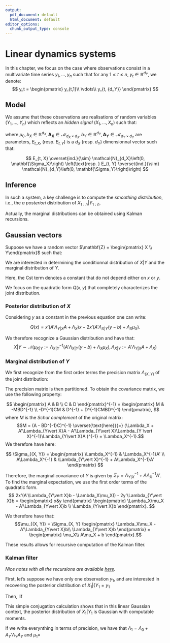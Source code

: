 ```yaml
---
output:
  pdf_document: default
  html_document: default
editor_options: 
  chunk_output_type: console
---
```


# Linear dynamics systems

In this chapter, we focus on the case where observations consist in a multivariate time series $y_1, \dots, y_n$ such that for any $1\leq t \leq n$, $y_t \in \mathbb{R}^{d_Y}$, we denote:
$$
y_t = 
\begin{pmatrix}
y_{t,1}\\
\vdots\\
y_{t, {d_Y}}
\end{pmatrix}
$$

## Model

We assume that these observations are realisations of random variables $(Y_1,\dots, Y_n)$ which reflects an *hidden signal* $(X_1, \dots, X_n)$  such that:
\begin{align}
X_1 &\sim \mathcal{N}(\mu_0, \Sigma_0),\nonumber \\
X_t &= b_X + \mathbf{A_X}X_{t -1} + E_{t, X},~2\leq t \leq n (\#eq:Hidden-AR)\\
Y_t &= b_Y + \mathbf{A_Y}X_{t} + E_{t, Y},~1\leq t \leq n (\#eq:Observations-distribution)
\end{align}

where  $\mu_0, b_X \in\mathbb{R}^{d_X}, \mathbf{A_X}\in \mathcal{M}_{d_X\times d_X}, b_Y \in\mathbb{R}^{d_Y}, \mathbf{A_Y}\in \mathcal{M}_{d_Y\times d_Y}$ are parameters, $E_{t, X}$, (resp. $E_{t, Y}$)  is a $d_X$ (resp. $d_Y$) dimensionnal vector such that:

$$
E_{t, X} \overset{ind.}{\sim} \mathcal{N}_{d_X}\left(0, \mathbf{\Sigma_X}\right) \left(\text{resp. } E_{t, Y} \overset{ind.}{\sim} \mathcal{N}_{d_Y}\left(0, \mathbf{\Sigma_Y}\right)\right)
$$

## Inference

In such a system, a key challenge is to compute the *smoothing distribution*, i.e., the *a posteriori* distribution of
$X_{1:n}\vert Y_{1:n}$.

Actually, the marginal distributions can be obtained using Kalman recursions.

## Gaussian vectors

Suppose we have a random vector $\mathbf{Z} = \begin{pmatrix} X \\ Y\end{pmatrix}$ such that:
\begin{align*}
X \sim \mathcal{N}(\mu_X, \Lambda_X^{-1}),\\
Y \vert X \mathcal{N}(AX + b, \Lambda_{Y\vert X}^{-1}).
\end{align*}

We are interested in determining the conditionnal distribution of $X\vert Y$ and the marginal distribution of $Y$.
\begin{align*}
\log (p(x, y)) &= \log(p(y\vert x)) + \log(p(x)) \\
&=-\frac{1}{2}\left(
\overbrace{(y - Ax - b)'\Lambda_{Y\vert X}(y - Ax - b) + (x - \mu_X)'\Lambda_X(x - \mu_X}^{:=Q(x, y)})
\right) + \text{Cst}.
\end{align*}

Here, the Cst term denotes a constant that do not depend either on $x$ or $y$.

We focus on the quadratic form $Q(x, y)$ that completely characterizes the joint distribution.

\begin{align*}
Q(x, y) =& x'(A'\Lambda_{Y\vert X}A + \Lambda_X)x + y'\Lambda_{Y\vert X}y -
2x'A'\Lambda_{X\vert Y}y - & \text{ Second order terms}\\
& 2x'(\Lambda_X\mu_X) - A'\Lambda_{Y\vert X}b) -  2y'\Lambda_{Y\vert X}b  + & \text{ First order terms} \\
& b'\Lambda_{Y\vert_X}b + \mu_X' \Lambda_X \mu_X
\end{align*}

### Posterior distribution of $X$

Considering $y$ as a constant in the previous equation one can write:

$$
Q(x) = x'(A'\Lambda_{Y\vert X}A + \Lambda_X)x  -
2x'\left(A'\Lambda_{X\vert Y}(y - b) + \Lambda_X\mu_X \right).
$$

We therefore recognize a Gaussian distribution and have that:
$$X\vert Y \sim \mathcal{N}(\mu_{X\vert Y} := \Lambda_{X\vert Y}^{-1}\left(A'\Lambda_{X\vert Y}(y - b) + \Lambda_X\mu_X\right), \Lambda_{X\vert Y} := A'\Lambda_{Y\vert X}A + \Lambda_X)$$

### Marginal distribution of $Y$

We first recognize from the first order terms the precision matrix $\Lambda_{(X, Y)}$ of the joint distribution:

\begin{align*}
x'(A'\Lambda_{Y\vert X}A + \Lambda_X)x + y'\Lambda_{Y\vert X}y -
2x'A'\Lambda_{X\vert Y}y =
\begin{pmatrix}
x & y
\end{pmatrix}
\begin{pmatrix}
\Lambda_X + A'\Lambda_{Y\vert X}A & -A'\Lambda_{Y\vert X} \\
-\Lambda_{Y\vert X}A& \Lambda_{Y\vert X}
\end{pmatrix}
\end{align*}


The precision matrix is then partitioned. To obtain the covariance matrix, we use the following property:

$$
\begin{pmatrix}
A & B \\
C & D
\end{pmatrix}^{-1} = \begin{pmatrix}
M & -MBD^{-1} \\
-D^{-1}CM & D^{-1} + D^{-1}CMBD^{-1}
\end{pmatrix},
$$
where $M$ is the *Schur complement* of the original matrix:
$$M = (A - BD^{-1}C)^{-1} \overset{\text{here}}{=} (\Lambda_X + A'\Lambda_{Y\vert X}A  - A'\Lambda_{Y\vert X}\Lambda_{Y \vert X}^{-1}\Lambda_{Y\vert X}A )^{-1} = \Lambda_X^{-1}.$$
We therefore have here:

$$
\Sigma_{(X, Y)} =
\begin{pmatrix}
\Lambda_X^{-1} & \Lambda_X^{-1}A' \\
A\Lambda_X^{-1} & \Lambda_{Y\vert X}^{-1} + A\Lambda_X^{-1}A'
\end{pmatrix}
$$

Therefore, the marginal covariance of $Y$ is given by $\Sigma_Y =  \Lambda_{Y\vert X}^{-1} + A\Lambda_X^{-1}A'$.
To find the marginal expectation, we use the first order terms of the quadratic form.
$$
2x'(A'\Lambda_{Y\vert X}b - \Lambda_X\mu_X)) -  2y'\Lambda_{Y\vert X}b =
\begin{pmatrix}
x&y
\end{pmatrix}
\begin{pmatrix}
\Lambda_X\mu_X - A'\Lambda_{Y\vert X}b \\
\Lambda_{Y\vert X}b
\end{pmatrix}.
$$

We therefore have that:
$$\mu_{(X, Y)} = \Sigma_{X, Y} \begin{pmatrix}
\Lambda_X\mu_X - A'\Lambda_{Y\vert X}b\\
\Lambda_{Y\vert X}b
\end{pmatrix} =
\begin{pmatrix}
\mu_X\\
A\mu_X  + b
\end{pmatrix}.$$


These results allows for recursive computation of the Kalman filter.




### Kalman filter

*Nice notes with all the recursions are available [here](https://jwmi.github.io/ASM/6-KalmanFilter.pdf).*

First, let's suppose we have only one observation $y_1$, and are interested in recovering the posterior distribution of $X_1\vert \left\lbrace Y_1 = y_1$

Then,
 lif
\begin{align*}
p(x_1\vert y_1) &= \frac{p(y_1\vert x_1) p(x_1)}{p(y_1)} \\
&\underset{x_1}{\propto} p(y_1\vert x_1) p(x_1) \\
&\propto \exp\left(-\frac{1}{2}\left(y_1 - b_Y - A_Yx_1 \right)'\Sigma_Y^{-1}\left(y_1 - b_Y - A_Yx_1 \right) \right)\exp\left(-\frac{1}{2}\left(x_1 - \mu_0 \right)'\Sigma_0^{-1}\left(x_1 - \mu_0 \right) \right)\\
&\propto \exp \left(
-\frac{1}{2} \left(
x_1'\overbrace{\left(\Sigma_0^{-1} + A_Y'\Sigma_Y^{-1}A_Y\right)}^{:=V_1^{-1}}x_1 -
2x_1'\left(A_Y'\Sigma_Y^{-1}y_1 + \Sigma_0^{-1}\mu_0\right)
\right)
\right)\\
& \propto \exp \left(
-\frac{1}{2} \left(
x_1 - \overbrace{V_1\left(A_Y'\Sigma_Y^{-1}y_1 + \Sigma_0^{-1}\mu_0\right)}^{:=\mu_1} \right)'V_1^{-1}\left(x_1 - \overbrace{V_1\left(A_Y'\Sigma_Y^{-1}y_1 + \Sigma_0^{-1}\mu_0\right)}^{:=\mu_1}\right)
\right).

\end{align*}


This simple conjugation calculation shows that in this linear Gaussian context, the posterior distribution of $X_1\vert Y_1$ is Gaussian with computable moments.

If we write everynthing in terms of precision, we have that $\Lambda_1 = \Lambda_{0} + A_Y'\Lambda_YA_Y$
and $\mu_1 =$
